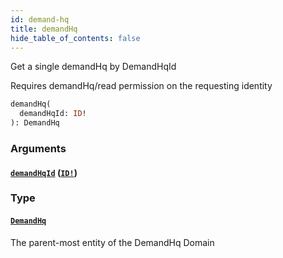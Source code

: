 ```yaml
---
id: demand-hq
title: demandHq
hide_table_of_contents: false
---
```



Get a single demandHq by DemandHqId

Requires demandHq/read permission on the requesting identity

```graphql
demandHq(
  demandHqId: ID!
): DemandHq
```


### Arguments

#### [`demandHqId`](#) ([`ID!`](/developers/demandhq-apis/demand-api/graphql/reference/scalars/id))




### Type

#### [`DemandHq`](/developers/demandhq-apis/demand-api/graphql/reference/objects/demand-hq)

The parent-most entity of the DemandHq Domain




